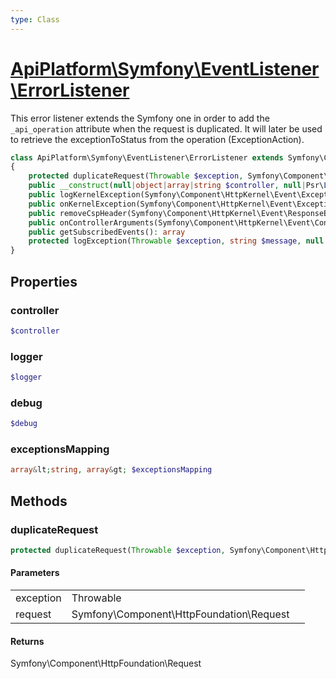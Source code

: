 ```yaml
---
type: Class
---
```


# [ApiPlatform\Symfony\EventListener\ErrorListener](/docs/reference/Symfony/EventListener/ErrorListener)

This error listener extends the Symfony one in order to add
the `_api_operation` attribute when the request is duplicated.
It will later be used to retrieve the exceptionToStatus from the operation (ExceptionAction).

```php
class ApiPlatform\Symfony\EventListener\ErrorListener extends Symfony\Component\HttpKernel\EventListener\ErrorListener implements Symfony\Component\EventDispatcher\EventSubscriberInterface
{
    protected duplicateRequest(Throwable $exception, Symfony\Component\HttpFoundation\Request $request): Symfony\Component\HttpFoundation\Request
    public __construct(null|object|array|string $controller, null|Psr\Log\LoggerInterface $logger, bool $debug, array&lt;string, array&gt; $exceptionsMapping)
    public logKernelException(Symfony\Component\HttpKernel\Event\ExceptionEvent $event)
    public onKernelException(Symfony\Component\HttpKernel\Event\ExceptionEvent $event)
    public removeCspHeader(Symfony\Component\HttpKernel\Event\ResponseEvent $event): null
    public onControllerArguments(Symfony\Component\HttpKernel\Event\ControllerArgumentsEvent $event)
    public getSubscribedEvents(): array
    protected logException(Throwable $exception, string $message, null|string $logLevel): null
}
```
## Properties
### controller

```php
$controller
```



### logger

```php
$logger
```



### debug

```php
$debug
```



### exceptionsMapping

```php
array&lt;string, array&gt; $exceptionsMapping
```



## Methods

### duplicateRequest



```php
protected duplicateRequest(Throwable $exception, Symfony\Component\HttpFoundation\Request $request): Symfony\Component\HttpFoundation\Request
```

#### Parameters

<table><tbody>
<tr><td>exception</td><td>Throwable</td><td></td></tr><tr><td>request</td><td>Symfony\Component\HttpFoundation\Request</td><td></td></tr>
</tbody>
</table>

#### Returns

Symfony\Component\HttpFoundation\Request
